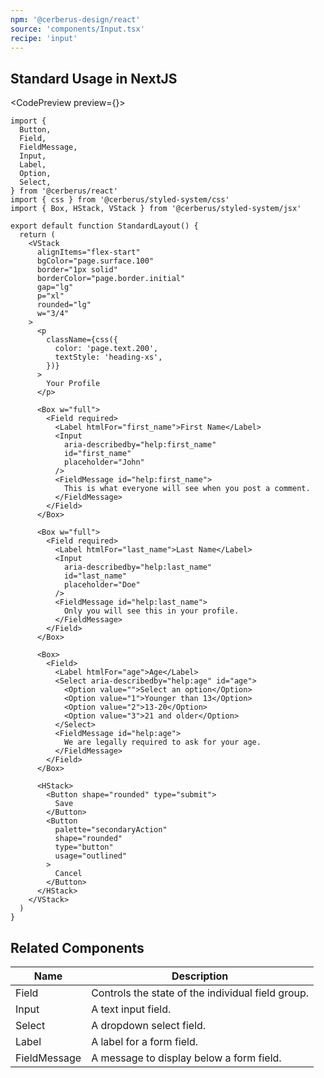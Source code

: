```yaml
---
npm: '@cerberus-design/react'
source: 'components/Input.tsx'
recipe: 'input'
---
```



## Standard Usage in NextJS

<CodePreview preview={<StandardLayout />}>
```tsx
import {
  Button,
  Field,
  FieldMessage,
  Input,
  Label,
  Option,
  Select,
} from '@cerberus/react'
import { css } from '@cerberus/styled-system/css'
import { Box, HStack, VStack } from '@cerberus/styled-system/jsx'

export default function StandardLayout() {
  return (
    <VStack
      alignItems="flex-start"
      bgColor="page.surface.100"
      border="1px solid"
      borderColor="page.border.initial"
      gap="lg"
      p="xl"
      rounded="lg"
      w="3/4"
    >
      <p
        className={css({
          color: 'page.text.200',
          textStyle: 'heading-xs',
        })}
      >
        Your Profile
      </p>

      <Box w="full">
        <Field required>
          <Label htmlFor="first_name">First Name</Label>
          <Input
            aria-describedby="help:first_name"
            id="first_name"
            placeholder="John"
          />
          <FieldMessage id="help:first_name">
            This is what everyone will see when you post a comment.
          </FieldMessage>
        </Field>
      </Box>

      <Box w="full">
        <Field required>
          <Label htmlFor="last_name">Last Name</Label>
          <Input
            aria-describedby="help:last_name"
            id="last_name"
            placeholder="Doe"
          />
          <FieldMessage id="help:last_name">
            Only you will see this in your profile.
          </FieldMessage>
        </Field>
      </Box>

      <Box>
        <Field>
          <Label htmlFor="age">Age</Label>
          <Select aria-describedby="help:age" id="age">
            <Option value="">Select an option</Option>
            <Option value="1">Younger than 13</Option>
            <Option value="2">13-20</Option>
            <Option value="3">21 and older</Option>
          </Select>
          <FieldMessage id="help:age">
            We are legally required to ask for your age.
          </FieldMessage>
        </Field>
      </Box>

      <HStack>
        <Button shape="rounded" type="submit">
          Save
        </Button>
        <Button
          palette="secondaryAction"
          shape="rounded"
          type="button"
          usage="outlined"
        >
          Cancel
        </Button>
      </HStack>
    </VStack>
  )
}

```
</CodePreview>

<DripDivider />

## Related Components


| Name     |  Description                                                   |
| -------- | -------------------------------------------------------------  |
| Field    | Controls the state of the individual field group.              |
| Input    | A text input field.                                            |
| Select   | A dropdown select field.                                       |
| Label    | A label for a form field.                                      |
| FieldMessage | A message to display below a form field.                   |
